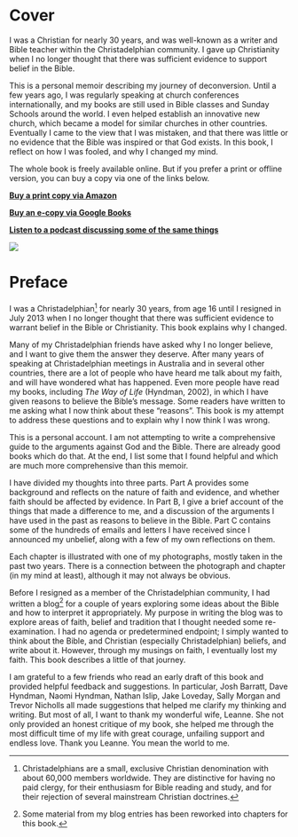 # Cover {-}

I was a Christian for nearly 30 years, and was well-known as a writer and Bible teacher within the Christadelphian community. I gave up Christianity when I no longer thought that there was sufficient evidence to support belief in the Bible.

This is a personal memoir describing my journey of deconversion. Until a few years ago, I was regularly speaking at church conferences internationally, and my books are still used in Bible classes and Sunday Schools around the world. I even helped establish an innovative new church, which became a model for similar churches in other countries. Eventually I came to the view that I was mistaken, and that there was little or no evidence that the Bible was inspired or that God exists. In this book, I reflect on how I was fooled, and why I changed my mind.

The whole book is freely available online. But if you prefer a print or offline version, you can buy a copy via one of the links below.

[**Buy a print copy via Amazon**](https://geni.us/unbelievable)

[**Buy an e-copy via Google Books**](https://books.google.com/books?id=MrqMCgAAQBAJ)

[**Listen to a podcast discussing some of the same things**](https://podcasters.spotify.com/pod/show/lifeafterleavingpodcasy/episodes/Ep--4-Fellowship-with-Rob-e2pjnfl/a-abivob1)

![](lilies.resized.jpg)

# Preface {-}

I was a Christadelphian[^1] for nearly 30 years, from age 16 until I resigned in July 2013 when I no longer thought that there was sufficient evidence to warrant belief in the Bible or Christianity. This book explains why I changed.

Many of my Christadelphian friends have asked why I no longer believe, and I want to give them the answer they deserve. After many years of speaking at Christadelphian meetings in Australia and in several other countries, there are a lot of people who have heard me talk about my faith, and will have wondered what has happened. Even more people have read my books, including _The Way of Life_ (Hyndman, 2002), in which I have given reasons to believe the Bible's message. Some readers have written to me asking what I now think about these "reasons".  This book is my attempt to address these questions and to explain why I now think I was wrong.

This is a personal account. I am not attempting to write a comprehensive guide to the arguments against God and the Bible. There are already good books which do that. At the end, I list some that I found helpful and which are much more comprehensive than this memoir.

I have divided my thoughts into three parts. Part A provides some background and reflects on the nature of faith and evidence, and whether faith should be affected by evidence. In Part B, I give a brief account of the things that made a difference to me, and a discussion of the arguments I have used in the past as reasons to believe in the Bible. Part C contains some of the hundreds of emails and letters I have received since I announced my unbelief, along with a few of my own reflections on them.

Each chapter is illustrated with one of my photographs, mostly taken in the past two years. There is a connection between the photograph and chapter (in my mind at least), although it may not always be obvious.

Before I resigned as a member of the Christadelphian community, I had written a blog[^2] for a couple of years exploring some ideas about the Bible and how to interpret it appropriately. My purpose in writing the blog was to explore areas of faith, belief and tradition that I thought needed some re-examination. I had no agenda or predetermined endpoint; I simply wanted to think about the Bible, and Christian (especially Christadelphian) beliefs, and write about it. However, through my musings on faith, I eventually lost my faith. This book describes a little of that journey.

I am grateful to a few friends who read an early draft of this book and provided helpful feedback and suggestions. In particular, Josh Barratt, Dave Hyndman, Naomi Hyndman, Nathan Islip, Jake Loveday, Sally Morgan and Trevor Nicholls all made suggestions that helped me clarify my thinking and writing. But most of all, I want to thank my wonderful wife, Leanne. She not only provided an honest critique of my book, she helped me through the most difficult time of my life with great courage, unfailing support and endless love. Thank you Leanne. You mean the world to me.

[^1]: Christadelphians are a small, exclusive Christian denomination with about 60,000 members worldwide. They are distinctive for having no paid clergy, for their enthusiasm for Bible reading and study, and for their rejection of several mainstream Christian doctrines.

[^2]: Some material from my blog entries has been reworked into chapters for this book.
